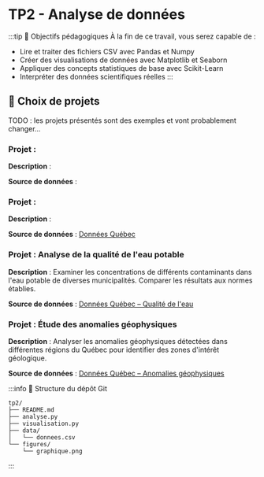 # TP2 - Analyse de données

:::tip 🎯 Objectifs pédagogiques
À la fin de ce travail, vous serez capable de :

- Lire et traiter des fichiers CSV avec Pandas et Numpy
- Créer des visualisations de données avec Matplotlib et Seaborn
- Appliquer des concepts statistiques de base avec Scikit-Learn
- Interpréter des données scientifiques réelles
:::

## 📝 Choix de projets

TODO : les projets présentés sont des exemples et vont probablement changer...

<Tabs>

<TabItem value="Bioinformatique" label="Bioinformatique">

### Projet :

**Description** :

**Source de données** :

</TabItem>

<TabItem value="Physique" label="Physique">

### Projet :

**Description** :

**Source de données** : [Données Québec](https://www.donneesquebec.ca/recherche/dataset?groups=environnement-ressources-naturelles-energie&q=&sort=metadata_created+desc&extras_organisation_principale=)

</TabItem>

<TabItem value="Chimie" label="Chimie">

### Projet : Analyse de la qualité de l'eau potable

**Description** : Examiner les concentrations de différents contaminants dans l'eau potable de diverses municipalités. Comparer les résultats aux normes établies.

**Source de données** : [Données Québec – Qualité de l'eau](https://www.donneesquebec.ca/recherche/dataset?q=qualit%C3%A9+de+l%27eau)

</TabItem>

<TabItem value="Géologie" label="Géologie">

### Projet : Étude des anomalies géophysiques

**Description** : Analyser les anomalies géophysiques détectées dans différentes régions du Québec pour identifier des zones d'intérêt géologique.

**Source de données** : [Données Québec – Anomalies géophysiques](https://www.donneesquebec.ca/recherche/dataset?q=anomalies+g%C3%A9ophysiques)

</TabItem>

</Tabs>

:::info 📂 Structure du dépôt Git

```
tp2/
├── README.md
├── analyse.py
├── visualisation.py
├── data/
│   └── donnees.csv
└── figures/
    └── graphique.png
```
:::
